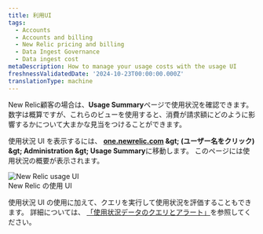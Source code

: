 ```yaml
---
title: 利用UI
tags:
  - Accounts
  - Accounts and billing
  - New Relic pricing and billing
  - Data Ingest Governance
  - Data ingest cost
metaDescription: How to manage your usage costs with the usage UI
freshnessValidatedDate: '2024-10-23T00:00:00.000Z'
translationType: machine
---
```


New Relic顧客の場合は、**Usage Summary**ページで使用状況を確認できます。 数字は概算ですが、これらのビューを使用すると、消費が請求額にどのように影響するかについて大まかな見当をつけることができます。

使用状況 UI を表示するには、 **[one.newrelic.com](https://one.newrelic.com) &amp;gt; (ユーザー名をクリック) &amp;gt; Administration &amp;gt; Usage Summary**に移動します。 このページには使用状況の概要が表示されます。

<img title="New Relic usage UI" alt="New Relic usage UI" src="/images/accounts_screenshot-full_usage-ui.webp" />

<figcaption>
  New Relic の使用 UI
</figcaption>

使用状況 UI の使用に加えて、クエリを実行して使用状況を評価することもできます。 詳細については、 [「使用状況データのクエリとアラート」](/docs/accounts/accounts-billing/new-relic-one-pricing-billing/usage-queries-alerts/)を参照してください。